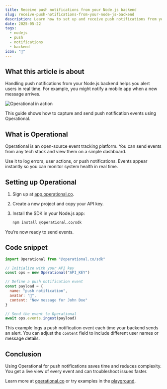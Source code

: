 ```yaml
---
title: Receive push notifications from your Node.js backend
slug: receive-push-notifications-from-your-node-js-backend
description: Learn how to set up and receive push notifications from your Node.js backend using Operational for real-time alerts.
date: 2025-05-22
tags:
  - nodejs
  - push
  - notifications
  - backend
icon: "🔔"
---
```


## What this article is about

Handling push notifications from your Node.js backend helps you alert users in real time. For example, you might notify a mobile app when a new message arrives.

![Operational in action](https://operational.co/images/pitch/ops_insitu.jpg)

This guide shows how to capture and send push notification events using Operational.

## What is Operational

Operational is an open-source event tracking platform. You can send events from any tech stack and view them on a simple dashboard.

Use it to log errors, user actions, or push notifications. Events appear instantly so you can monitor system health in real time.

## Setting up Operational

1. Sign up at [app.operational.co](https://app.operational.co).
2. Create a new project and copy your API key.
3. Install the SDK in your Node.js app:

   ```bash
   npm install @operational.co/sdk
   ```

You’re now ready to send events.

## Code snippet

```javascript
import Operational from "@operational.co/sdk"

// Initialize with your API key
const ops = new Operational("API_KEY")

// Define a push notification event
const payload = {
  name: "push notification",
  avatar: "🔔",
  content: "New message for John Doe"
}

// Send the event to Operational
await ops.events.ingest(payload)
```

This example logs a push notification event each time your backend sends an alert. You can adjust the `content` field to include different user names or message details.

## Conclusion

Using Operational for push notifications saves time and reduces complexity. You get a live view of every event and can troubleshoot issues faster.

Learn more at [operational.co](https://operational.co) or try examples in the [playground](https://operational.co/playground).